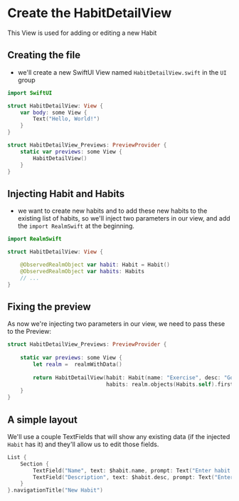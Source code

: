 # Create the HabitDetailView

This View is used for adding or editing a new Habit

## Creating the file

- we'll create a new SwiftUI View named `HabitDetailView.swift` in the `UI` group 

```swift title='/UI/HabitDetailView.swift'
import SwiftUI

struct HabitDetailView: View {
    var body: some View {
        Text("Hello, World!")
    }
}

struct HabitDetailView_Previews: PreviewProvider {
    static var previews: some View {
        HabitDetailView()
    }
}
```
## Injecting Habit and Habits

-  we want to create new habits and to add these new habits to the existing list of habits, so we'll inject two parameters in our view, and add the `import RealmSwift` at the beginning.

```swift title='/UI/HabitDetailView.swift'
import RealmSwift

struct HabitDetailView: View {

    @ObservedRealmObject var habit: Habit = Habit()
    @ObservedRealmObject var habits: Habits
    // ...
}
```

## Fixing the preview

As now we're injecting two parameters in our view, we need to pass these to the Preview:

```swift title='/UI/HabitDetailView.swift'
struct HabitDetailView_Previews: PreviewProvider {
    
    static var previews: some View {
        let realm =  realmWithData()
        
        return HabitDetailView(habit: Habit(name: "Exercise", desc: "Good for you!"), 
                               habits: realm.objects(Habits.self).first!)
    }
}
```

## A simple layout

We'll use a couple TextFields that will show any existing data (if the injected `Habit` has it) and they'll allow us to edit those fields.

```swift title='/UI/HabitDetailView.swift'
List {
    Section {
        TextField("Name", text: $habit.name, prompt: Text("Enter habit name"))
        TextField("Description", text: $habit.desc, prompt: Text("Enter habit description"))
    }   
}.navigationTitle("New Habit")
```
